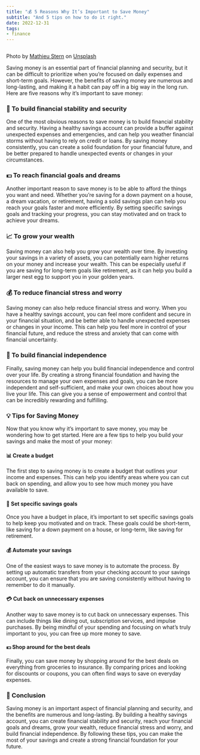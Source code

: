 ```yaml
---
title: "💰 5 Reasons Why It’s Important to Save Money"
subtitle: "And 5 tips on how to do it right."
date: 2022-12-31
tags:
- finance
---
```


<Image src={coinPile} alt="" />

Photo by
[Mathieu Stern](https://unsplash.com/@mathieustern?utm_source=medium&utm_medium=referral)
on [Unsplash](https://unsplash.com/?utm_source=medium&utm_medium=referral)

Saving money is an essential part of financial planning and security, but it can be
difficult to prioritize when you’re focused on daily expenses and short-term goals.
However, the benefits of saving money are numerous and long-lasting, and making it a
habit can pay off in a big way in the long run. Here are five reasons why it’s important
to save money:

### 🏡 To build financial stability and security

One of the most obvious reasons to save money is to build financial stability and
security. Having a healthy savings account can provide a buffer against unexpected
expenses and emergencies, and can help you weather financial storms without having to
rely on credit or loans. By saving money consistently, you can create a solid foundation
for your financial future, and be better prepared to handle unexpected events or changes
in your circumstances.

### 💵 To reach financial goals and dreams

Another important reason to save money is to be able to afford the things you want and
need. Whether you’re saving for a down payment on a house, a dream vacation, or
retirement, having a solid savings plan can help you reach your goals faster and more
efficiently. By setting specific savings goals and tracking your progress, you can stay
motivated and on track to achieve your dreams.

### 📈 To grow your wealth

Saving money can also help you grow your wealth over time. By investing your savings in
a variety of assets, you can potentially earn higher returns on your money and increase
your wealth. This can be especially useful if you are saving for long-term goals like
retirement, as it can help you build a larger nest egg to support you in your golden
years.

### 💰 To reduce financial stress and worry

Saving money can also help reduce financial stress and worry. When you have a healthy
savings account, you can feel more confident and secure in your financial situation, and
be better able to handle unexpected expenses or changes in your income. This can help
you feel more in control of your financial future, and reduce the stress and anxiety
that can come with financial uncertainty.

### 💪 To build financial independence

Finally, saving money can help you build financial independence and control over your
life. By creating a strong financial foundation and having the resources to manage your
own expenses and goals, you can be more independent and self-sufficient, and make your
own choices about how you live your life. This can give you a sense of empowerment and
control that can be incredibly rewarding and fulfilling.

### 💡 Tips for Saving Money

Now that you know why it’s important to save money, you may be wondering how to get
started. Here are a few tips to help you build your savings and make the most of your
money:

#### 📊 Create a budget

The first step to saving money is to create a budget that outlines your income and
expenses. This can help you identify areas where you can cut back on spending, and allow
you to see how much money you have available to save.

#### 💸 Set specific savings goals

Once you have a budget in place, it’s important to set specific savings goals to help
keep you motivated and on track. These goals could be short-term, like saving for a down
payment on a house, or long-term, like saving for retirement.

#### 💰 Automate your savings

One of the easiest ways to save money is to automate the process. By setting up
automatic transfers from your checking account to your savings account, you can ensure
that you are saving consistently without having to remember to do it manually.

#### 💳 Cut back on unnecessary expenses

Another way to save money is to cut back on unnecessary expenses. This can include
things like dining out, subscription services, and impulse purchases. By being mindful
of your spending and focusing on what’s truly important to you, you can free up more
money to save.

#### 💵 Shop around for the best deals

Finally, you can save money by shopping around for the best deals on everything from
groceries to insurance. By comparing prices and looking for discounts or coupons, you
can often find ways to save on everyday expenses.

### 📝 Conclusion

Saving money is an important aspect of financial planning and security, and the benefits
are numerous and long-lasting. By building a healthy savings account, you can create
financial stability and security, reach your financial goals and dreams, grow your
wealth, reduce financial stress and worry, and build financial independence. By
following these tips, you can make the most of your savings
and create a strong financial foundation for your future.

